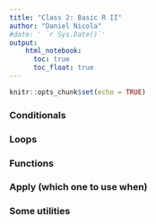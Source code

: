 ```yaml
---
title: "Class 2: Basic R II"
author: "Daniel Nicola"
#date: ' `r Sys.Date()`'
output: 
    html_notebook:
      toc: true
      toc_float: true
---
```


```r
knitr::opts_chunk$set(echo = TRUE)
```
### Conditionals

### Loops

### Functions

### Apply (which one to use when)

### Some utilities